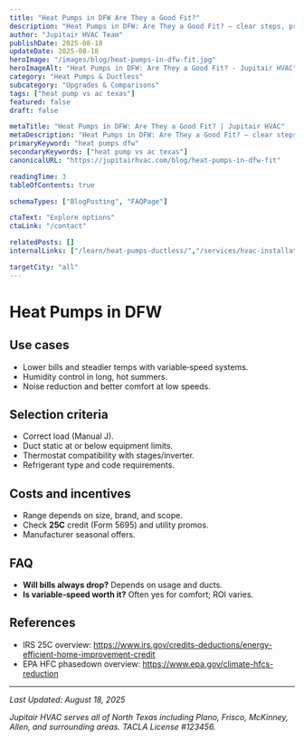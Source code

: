 ```yaml
---
title: "Heat Pumps in DFW Are They a Good Fit?"
description: "Heat Pumps in DFW: Are They a Good Fit? — clear steps, practical detail, and when to call a pro in North Texas."
author: "Jupitair HVAC Team"
publishDate: 2025-08-18
updateDate: 2025-08-18
heroImage: "/images/blog/heat-pumps-in-dfw-fit.jpg"
heroImageAlt: "Heat Pumps in DFW: Are They a Good Fit? - Jupitair HVAC"
category: "Heat Pumps & Ductless"
subcategory: "Upgrades & Comparisons"
tags: ["heat pump vs ac texas"]
featured: false
draft: false

metaTitle: "Heat Pumps in DFW: Are They a Good Fit? | Jupitair HVAC"
metaDescription: "Heat Pumps in DFW: Are They a Good Fit? — clear steps, practical detail, and when to call a pro in North Texas."
primaryKeyword: "heat pumps dfw"
secondaryKeywords: ["heat pump vs ac texas"]
canonicalURL: "https://jupitairhvac.com/blog/heat-pumps-in-dfw-fit"

readingTime: 3
tableOfContents: true

schemaTypes: ["BlogPosting", "FAQPage"]

ctaText: "Explore options"
ctaLink: "/contact"

relatedPosts: []
internalLinks: ["/learn/heat-pumps-ductless/","/services/hvac-installation/"]

targetCity: "all"
---
```



# Heat Pumps in DFW



## Use cases
- Lower bills and steadier temps with variable‑speed systems.
- Humidity control in long, hot summers.
- Noise reduction and better comfort at low speeds.



<BlogCTA variant="inline" />

## Selection criteria
- Correct load (Manual J).
- Duct static at or below equipment limits.
- Thermostat compatibility with stages/inverter.
- Refrigerant type and code requirements.


## Costs and incentives
- Range depends on size, brand, and scope.
- Check **25C** credit (Form 5695) and utility promos.
- Manufacturer seasonal offers.


## FAQ
- **Will bills always drop?** Depends on usage and ducts.
- **Is variable‑speed worth it?** Often yes for comfort; ROI varies.


## References
- IRS 25C overview: https://www.irs.gov/credits-deductions/energy-efficient-home-improvement-credit
- EPA HFC phasedown overview: https://www.epa.gov/climate-hfcs-reduction

---

<BlogCTA variant="end" />

*Last Updated: August 18, 2025*

*Jupitair HVAC serves all of North Texas including Plano, Frisco, McKinney, Allen, and surrounding areas. TACLA License #123456.*
